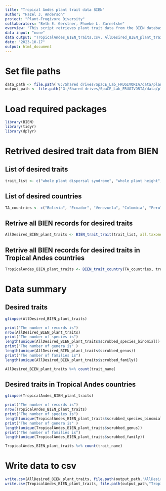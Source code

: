 ```yaml
---
title: "Tropical Andes plant trait data BIEN"
author: "Hazel J. Anderson"
project: "Plant-Frugivore Diversity"
collaborators: "Beth E. Gerstner, Phoebe L. Zarnetske"
overview: "This script retrieves plant trait data from the BIEN database for Tropical Andean countries."
data input: "none"
data output: "TropicalAndes_BIEN_traits.csv, AllDesired_BIEN_plant_traits.csv"
date: "2023-10-17"
output: html_document
---
```


# Set file paths
```r
data_path <- file.path('G:/Shared drives/SpaCE_Lab_FRUGIVORIA/data/plants/L0')
output_path <- file.path('G:/Shared drives/SpaCE_Lab_FRUGIVORIA/data/plants/L0')
```

# Load required packages
```r
library(BIEN)
library(tidyr)
library(dplyr)
```

# Retrived desired trait data from BIEN

## List of desired traits
```r
trait_list <- c("whole plant dispersal syndrome", "whole plant height", "maximum whole plant longevity", "maximum whole plant height", "minimum whole plant height", "longest whole plant longevity", "fruit type", "maximum fruit length", "minimum fruit length", "seed mass")
```

## List of desired countries
```r
TA_countries <- c("Bolivia", "Ecuador", "Venezuela", "Colombia", "Peru")
```

## Retrive all BIEN records for desired traits
```r
AllDesired_BIEN_plant_traits <- BIEN_trait_trait(trait_list, all.taxonomy = TRUE, political.boundaries = TRUE, source.citation = TRUE)
```

## Retrive all BIEN records for desired traits in Tropical Andes countries
```r
TropicalAndes_BIEN_plant_traits <- BIEN_trait_country(TA_countries, trait_list, all.taxonomy = TRUE, political.boundaries = TRUE, source.citation = TRUE)
```

# Data summary

## Desired traits
```r
glimpse(AllDesired_BIEN_plant_traits)
```

```r
print("The number of records is")
nrow(AllDesired_BIEN_plant_traits)
print("The number of species is")
length(unique(AllDesired_BIEN_plant_traits$scrubbed_species_binomial))
print("The number of genera is" )
length(unique(AllDesired_BIEN_plant_traits$scrubbed_genus))
print("The number of families is")
length(unique(AllDesired_BIEN_plant_traits$scrubbed_family))
```

```r
AllDesired_BIEN_plant_traits %>% count(trait_name)
```

## Desired traits in Tropical Andes countries
```r
glimpse(TropicalAndes_BIEN_plant_traits)
```

```r
print("The number of records is")
nrow(TropicalAndes_BIEN_plant_traits)
print("The number of species is")
length(unique(TropicalAndes_BIEN_plant_traits$scrubbed_species_binomial))
print("The number of genera is" )
length(unique(TropicalAndes_BIEN_plant_traits$scrubbed_genus))
print("The number of families is")
length(unique(TropicalAndes_BIEN_plant_traits$scrubbed_family))
```

```r
TropicalAndes_BIEN_plant_traits %>% count(trait_name)
```

# Write data to csv
```r
write.csv(AllDesired_BIEN_plant_traits, file.path(output_path,"AllDesired_BIEN_plant_traits.csv"))
write.csv(TropicalAndes_BIEN_plant_traits, file.path(output_path,"TropicalAndes_BIEN_plant_traits.csv"))
```